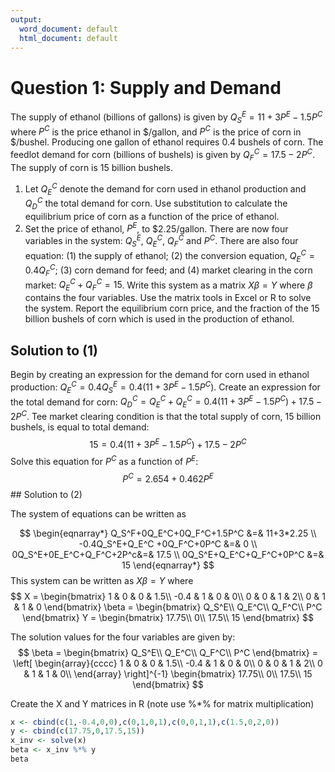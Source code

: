 ---
output:
  word_document: default
  html_document: default
---
# Question 1: Supply and Demand

The supply of ethanol (billions of gallons) is given by $Q_S^E=11+3P^E-1.5P^C$ where $P^C$ is the price ethanol in \$/gallon, and $P^C$ is the price of corn in \$/bushel. Producing one gallon of ethanol requires 0.4 bushels of corn. The feedlot demand for corn (billions of bushels) is given by $Q_F^C=17.5-2P^C$. The supply of corn is 15 billion bushels.
 
1. Let $Q_E^C$ denote the demand for corn used in ethanol production and $Q_D^C$ the total demand for corn. Use substitution to calculate the equilibrium price of corn as a function of the price of ethanol.
2. Set the price of ethanol, $P^E$, to \$2.25/gallon. There are now four variables in the system: $Q_S^E$, $Q_E^C$, $Q_F^C$  and $P^C$. There are also four equation: (1) the supply of ethanol; (2) the conversion equation, $Q_E^C=0.4Q_F^C$; (3) corn demand for feed; and (4) market clearing in the corn market: $Q_E^C+Q_F^C=15$. Write this system as a matrix $X\beta=Y$ where $\beta$ contains the four variables. Use the matrix tools in Excel or R to solve the system. Report the equilibrium corn price, and the fraction of the 15 billion bushels of corn which is used in the production of ethanol.

## Solution to (1)
Begin by creating an expression for the demand for corn used in ethanol production: $Q_E^C=0.4Q_S^E=0.4 (11+3P^E-1.5P^C)$. Create an expression for the total demand for corn: $Q_D^C=Q_E^C+Q_E^C=0.4 (11+3P^E-1.5P^C)+17.5-2P^C$. Tee market clearing condition is that the total supply of corn, 15 billion bushels, is equal to total demand:
$$15 = 0.4 (11+3P^E-1.5P^C)+17.5-2P^C  $$
Solve this equation for $P^C$ as a function of $P^E$:
$$P^C=2.654+0.462P^E $$
## Solution to (2)

The system of equations can be written as

$$
\begin{eqnarray*}
Q_S^F+0Q_E^C+0Q_F^C+1.5P^C &=& 11+3*2.25 \\
-0.4Q_S^E+Q_E^C +0Q_F^C+0P^C &=& 0 \\
0Q_S^E+0E_E^C+Q_F^C+2P^c&=& 17.5 \\
0Q_S^E+Q_E^C+Q_F^C+0P^C &=& 15
\end{eqnarray*}
$$
This system can be written as $X\beta=Y$ where 
$$
X = 
\begin{bmatrix}
1 & 0 & 0 & 1.5\\
-0.4 & 1 & 0 & 0\\
0 & 0 & 1 & 2\\
0 & 1 & 1 & 0 
\end{bmatrix}
\beta = 
\begin{bmatrix}
Q_S^E\\
Q_E^C\\
Q_F^C\\
P^C 
\end{bmatrix}
Y = 
\begin{bmatrix}
17.75\\
0\\
17.5\\
15
\end{bmatrix}
$$


The solution values for the four variables are given by:
$$
\beta = 
\begin{bmatrix}
Q_S^E\\
Q_E^C\\
Q_F^C\\
P^C 
\end{bmatrix}
=
\left[
\begin{array}{cccc}
1 & 0  & 0 & 1.5\\ 
-0.4 & 1  & 0 & 0\\ 
0 & 0  & 1 & 2\\ 
0 & 1  & 1 & 0\\ 
\end{array}
\right]^{-1}
\begin{bmatrix}
17.75\\
0\\
17.5\\
15
\end{bmatrix}
$$
 
Create the X and Y matrices in R (note use %*% for matrix multiplication)
```{r} 
x <- cbind(c(1,-0.4,0,0),c(0,1,0,1),c(0,0,1,1),c(1.5,0,2,0))
y <- cbind(c(17.75,0,17.5,15))
x_inv <- solve(x)
beta <- x_inv %*% y
beta
```